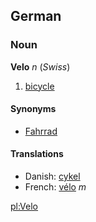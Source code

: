 ==German==
===Noun===
'''Velo''' ''n'' (''Swiss'')

# [[bicycle]]

====Synonyms====
*[[Fahrrad]]

====Translations====
*Danish: [[cykel]]
*French: [[vélo]] ''m''

[[pl:Velo]]